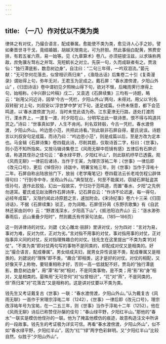 ```yaml
---
---
---
```

title: （一八）作对仗以不类为类
---




律体之有对仗，乃撮合语言，配成眷属。愈能使不类为类，愈见诗人心手之妙。譬如秦晋世寻干戈，竟结婚姻，胡越天限南北，可为肝胆。然此事俪白配黄，煞费安排，有若五雀六燕，易一始等。见《九章算术》卷八。亦须挹彼注兹，以求铢称两敌，庶免骥左驽右之并驾、凫短鹤长之对立。先获一句，久而成联者有之。贾浪仙：“独行潭底影，数息树边身”，自注曰：“二句三年得，一吟双泪流。”晏元献：“无可奈何花落去，似曾相识燕归来” ，《渔隐丛话》后集卷二十引《复斋漫录》谓始得上句，弥年无对，王君玉为足成之。戴石屏：“春水渡傍渡，夕阳山外山” ，《归田诗话》卷中谓初见夕照映山得下句，欲对不惬，后睹雨霁行潦得上句，始相称。《中兴群公吟稿》戊二，又袁选《石屏续集》三均有一诗题，略云：“赵用父问近诗，因举‘今古一凭栏，夕阳山外山’两句，未得对。用父以‘利名双转毂’对上句，刘叔安以‘浮世梦中梦’对下句，遂足成篇。仆终未惬意，都下会范鸣道，以‘春水渡傍渡’为对，当时未觉此语为奇。江东夏潦无行路，逐处打渡而行，溧水界上，一渡复一渡，时夕阳在山，分明写出此一联诗景。恨不得与鸣道共赏之。”诗曰：“世事真如梦，人生不肯闲。利名双转毂，今古一凭栏。春水渡傍渡，夕阳山外山。吟边思小范，共把此诗看。”则此联非石屏自得，瞿氏说误。诗题言以刘叔安句足成篇，而诗乃曰：“吟边思小范”，则是成篇以后，至是方改为定本也。马金辑《石屏诗集》卷四载此诗，尽削其题，仅取诗首二字，标曰：《世事》，则小范不知所指矣。又按马辑诗集卷三《风雨无聊中揽镜有感》五律后有石屏识语，称道其侄孙之佳句云：“春水绿平野，夕阳红半山”，则此联机杼早已透露。观《风雨无聊》一律前后诸诗，当作于壬寅，为理宗淳祐二年；《世事》一律后即《改元口号》，更后《悼侄孙》诗跋中，明署宝祐三年，则《世事》当作于淳祐十二年。石屏自称出陆放翁门下，放翁《老学庵笔记》卷四载法云长老戏仿程公辟体得句曰：“行到寺中寺，坐观山外山。”典型犹在，何至不能属对。窃疑石屏耻盗其侄孙句，遂作此狡狯，幻出一段故实，宁归功于范鸣道，而置“春水、夕阳”之先例勿道耳。瞿氏或见赵汝腾作石屏诗序，记石屏自云：“作诗不论迟速，每一得句，必经年成篇”，又隐约闻此诗原题之言，遽加附会。《宋诗纪事》卷六十三采《归田诗话》，不据《石屏续集》驳正，亦为阔略。石屏侄孙昺《东野农歌集》有《自武林还家由剡中》云：“野渡浅深水，夕阳高下山”，《抵池阳泊齐山》云：“涨水渺弥春雨后，远山重叠夕阳时”，然则戴氏有传家句法矣。（185—186页）

这一则讲律诗的对仗。刘勰《文心雕龙·丽辞》里讲对仗，分为四对：“言对为易，事对为难，反对为优，正对为劣。”言对指不用事的对仗，事对指用事的对仗，正对指事异义同的对仗，反对指理殊趣合的对仗。钱先生在这里提出“‘不类为类’的对仗”。“不类为类”即对仗两句写的事物不是同类的，却配成对仗又是相类的。好比“撮合语言，配成眷属”。男女结成夫妇，就男女异性说是不类，配成眷属又是相类的。刘勰说的“理殊”即不类，“趣合”即相类，这才是好的对仗。对仗的相配，又好像天平上称物，要轻重相称才好，否则一高一低就配不好。贾岛的“独行潭底影，数息树边身”，用“潭”和“树”相对，不是同类事物，是不类；用“影”和“身”相对，又是相类的。晏殊用“无可奈何”对“似曾相识”，“花”对“燕”，不是同类的，但“燕归来”对“花落去”又是相称的。这是讲对仗要以不类为类。

钱先生又考证戴复古《世事》一联：“春水渡傍渡，夕阳山外山。”认为戴复古《风雨无聊》一首作于宋理宗淳祐二年（1242），《世事》一律后即《改元口号》，理宗改淳祐年号为宝祐，在一二五三年，则《世事》当作于淳祐十二年（1252）。他在《风雨无聊》诗后已称赞侄孙槃的佳句：“春山绿平野，夕阳红半山。”那他的“春水”一联实是模仿他侄孙的一联。他为了掩盖他模仿的痕迹，故意构造注文中所讲的一段故事。钱先生的考证极为详实可信。再看“春水渡傍渡，夕阳山外山”，似不如“春水绿平野，夕阳红半山”，因为“红”“绿”两字色彩鲜明。又“夕阳红半山”比较自然，似胜于“夕阳山外山”。
